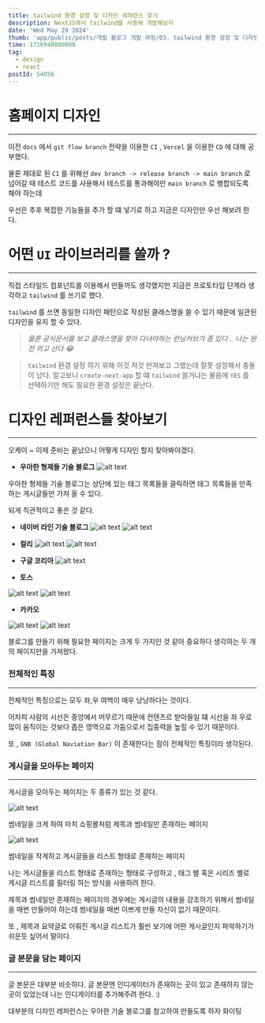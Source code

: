 ```yaml
---
title: tailwind 환경 설정 및 디자인 레퍼런스 찾기
description: NextJS에서 tailwind를 사용해 개발해보자
date: 'Wed May 29 2024'
thumb: 'app/public/posts/개발 블로그 개발 여정/03. tailwind 환경 설정 및 디자인 레퍼런스 찾기/image.png'
time: 1716940800000
tag:
  - design
  - react
postId: 54056
---
```


# 홈페이지 디자인

---

이전 `docs` 에서 `git flow branch` 전략을 이용한 `CI` , `Vercel` 을 이용한 `CD` 에 대해 공부했다.

물론 제대로 된 `CI` 를 위해선 `dev branch -> release branch -> main branch` 로 넘어갈 때 테스트 코드를 사용해서 테스트를 통과해야만 `main branch` 로 병합되도록 해야 하는데

우선은 추후 복잡한 기능들을 추가 할 떄 넣기로 하고 지금은 디자인만 우선 해보려 한다.

# 어떤 `UI` 라이브러리를 쓸까 ?

---

직접 스타일드 컴포넌트를 이용해서 만들까도 생각했지만 지금은 프로토타입 단계라 생각하고 `tailwind` 를 쓰기로 했다.

`tailwind` 를 쓰면 동일한 디자인 패턴으로 작성된 클래스명을 쓸 수 있기 때문에 일관된 디자인을 유지 할 수 있다.

> _물론 공식문서를 보고 클래스명을 찾아 다녀야하는 런닝커브가 좀 있다 .. 나는 완전 끼고 산다 😂_

> `tailwind` 환경 설정 하기 위해 이것 저것 만져보고 그랬는데 잘못 설정해서 충돌이 났다.
> 알고보니 `create-next-app` 할 떄 `tailwind` 쓸거냐는 물음에 `YES` 를 선택하기만 해도 필요한 환경 설정은 끝난다.

# 디자인 레퍼런스들 찾아보기

---

오케이 ~ 이제 준비는 끝났으니 어떻게 디자인 할지 찾아봐야겠다.

- **우아한 형제들 기술 블로그**
  ![alt text](image.png)

우아한 형제들 기술 블로그는 상단에 있는 태그 목록들을 클릭하면 태그 목록들을 만족하는 게시글들만 가져 올 수 있다.

되게 직관적이고 좋은 것 같다.

- **네이버 라인 기술 블로그**
  ![alt text](image-1.png)
  ![alt text](image-2.png)

- **컬리**
  ![alt text](image-7.png)
  ![alt text](image-3.png)

- **구글 코리아**
  ![alt text](image-4.png)

- **토스**

![alt text](image-5.png)
![alt text](image-6.png)

- **카카오**

![alt text](image-8.png)
![alt text](image-9.png)

블로그를 만들기 위해 필요한 페이지는 크게 두 가지인 것 같아 중요하다 생각하는 두 개의 페이지만을 가져왔다.

### 전체적인 특징

---

전체적인 특징으로는 모두 좌,우 여백이 매우 낭낭하다는 것이다.

어차피 사람의 시선은 중앙에서 머무르기 때문에 컨텐츠르 받아들일 떄 시선을 좌 우로 많이 움직이는 것보다 좁은 영역으로 가둠으로서 집중력을 높힐 수 있기 때문이다.

또 , `GNB (Global Naviation Bar)` 이 존재한다는 점이 전체적인 특징이라 생각된다.

### 게시글을 모아두는 페이지

---

게시글을 모아두는 페이지는 두 종류가 있는 것 같다.

![alt text](image-1.png)

썸네일을 크게 하여 마치 쇼핑몰처럼 제목과 썸네일만 존재하는 페이지

![alt text](image-8.png)

썸네일을 작게하고 게시글들을 리스트 형태로 존재하는 페이지

나는 게시글들을 리스트 형태로 존재하는 형태로 구성하고 , 태그 별 혹은 시리즈 별로 게시글 리스트를 필터링 하는 방식을 사용하려 한다.

제목과 썸네일만 존재하는 페이지의 경우에는 게시글의 내용을 강조하기 위해서 썸네일을 매번 만들어야 하는데 썸네일을 매번 이쁘게 만들 자신이 없기 때문이다.

또 , 제목과 요약글로 이뤄진 게시글 리스트가 훨씬 보기에 어떤 게시글인지 파악하기가 쉬운듯 싶어서 말이다.

### 글 본문을 담는 페이지

---

글 본문은 대부분 비슷하다. 글 본문엔 인디게이터가 존재하는 곳이 있고 존재하지 않는 곳이 있었는데 나는 인디게이터를 추가해주려 한다. :)

대부분의 디자인 레퍼런스는 우아한 기술 블로그를 참고하여 만들도록 하자 화이팅
